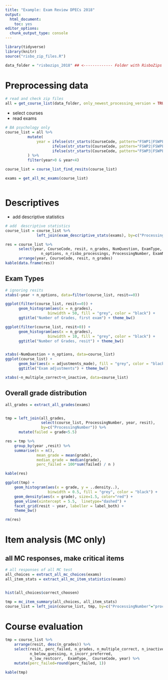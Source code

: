 ```yaml
---
title: "Example: Exam Review DPECs 2018"
output:
  html_document:
    toc: yes
editor_options: 
  chunk_output_type: console
---
```


```r
library(tidyverse)
library(knitr)
source("risbo_zip_files.R")

data_folder = "risbozips_2018" ## <------------- Folder with RisboZips (see shared folder)
```

#  Preprocessing data 
```r
# read and check zip files
all = get_course_list(data_folder, only_newest_processing_version = TRUE)
```

* select courses
* read exams
```r
# BA psychology only
course_list = all %>% 
          mutate(
              year = ifelse(str_starts(CourseCode, pattern="FSWP1|FSWPE1"), 1,
                     ifelse(str_starts(CourseCode, pattern="FSWP2|FSWPE2"), 2,
                     ifelse(str_starts(CourseCode, pattern="FSWP3|FSWPE3"), 3, NA)))
          ) %>%
          filter(year>0 & year<4) 

course_list = course_list_find_resits(course_list)

exams = get_all_mc_exams(course_list)



```


# Descriptives 

* add descriptive statistics
```r
# add  descriptive statistics
course_list = course_list %>%
              left_join(exam_descriptive_stats(exams), by=c("ProcessingNumber"))
```

```r
res = course_list %>%
      select(year, CourseCode, resit, n_grades, NumQuestion, ExamType, 
                n_options, n_risbo_processings, ProcessingNumber, ExamName ) %>%
      arrange(year, CourseCode, resit, n_grades)
kable(data.frame(res))
```

## Exam Types
```r
# ignoring resits
xtabs(~year + n_options, data=filter(course_list, resit==0))

ggplot(filter(course_list, resit==0)) +
      geom_histogram(aes(x = n_grades), 
                   binwidth = 50, fill = "grey", color = "black") +
      ggtitle("Number of Grades, first exam") + theme_bw()

ggplot(filter(course_list, resit>0)) +
      geom_histogram(aes(x = n_grades),
                   binwidth = 10, fill = "grey", color = "black") + 
      ggtitle("Number of Grades, resit") + theme_bw()


xtabs(~NumQuestion + n_options, data=course_list)
ggplot(course_list) +
      geom_bar(aes(x = adjustments_made), fill = "grey", color = "black") + 
      ggtitle("Exam adjustments") + theme_bw()

xtabs(~n_multiple_correct+n_inactive, data=course_list)

```


## Overall grade distribution

```r

all_grades = extract_all_grades(exams)


tmp = left_join(all_grades, 
                select(course_list, ProcessingNumber, year, resit), 
                by=c("ProcessingNumber")) %>%
      mutate(failed = grade<5.5)

res = tmp %>% 
    group_by(year ,resit) %>%
    summarise(n = n(), 
              mean_grade = mean(grade), 
              median_grade = median(grade), 
              perc_failed = 100*sum(failed) / n ) 

kable(res)

ggplot(tmp) +
    geom_histogram(aes(x = grade, y = ..density..),
                   binwidth = 0.5, fill = "grey", color = "black") +
    geom_density(aes(x = grade), size=1.5, color="red") + 
    geom_vline(xintercept = 5.5,  linetype="dashed") +
    facet_grid(resit ~ year, labeller = label_both) + 
    theme_bw()

rm(res)
```



# Item analysis (MC only)

## all MC responses, make critical items
```r
# all responses of all MC test
all_choices = extract_all_mc_choices(exams)
all_item_stats = extract_all_mc_item_statistics(exams)


hist(all_choices$correct_choosen)

tmp = mc_item_summary(all_choices, all_item_stats)
course_list = left_join(course_list, tmp, by=c("ProcessingNumber"="processing_number"))

```



# Course evaluation 
```r
tmp = course_list %>% 
    arrange(resit, desc(n_grades)) %>%
    select(resit, perc_failed, n_grades, n_multiple_correct, n_inactive, n_very_easy,
           n_below_guessing, n_incorr_preferred,
           n_low_restcorr,  ExamType,  CourseCode, year) %>%
    mutate(perc_failed=round(perc_failed, 1))

kable(tmp)
```
